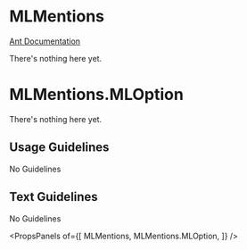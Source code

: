 
# MLMentions

[Ant Documentation](https://3x.ant.design/components/mentions)

There's nothing here yet.


# MLMentions.MLOption

There's nothing here yet.

## Usage Guidelines
No Guidelines

## Text Guidelines 
No Guidelines

<PropsPanels of={[
  MLMentions,
  MLMentions.MLOption,
]} />
